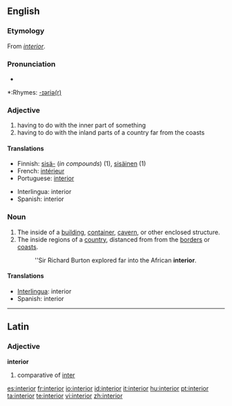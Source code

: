 {{wikipedia|dab=interior}}
==English==

===Etymology===
From {{L.}} ''[[#Latin|interior]]''.

===Pronunciation===
*{{audio|en-us-interior.ogg|Audio (US)}}

*:Rhymes: [[Rhymes:English:-ɪəriə(r)|-ɪəriə(r)]]

===Adjective===
{{en-adj|-}}

# having to do with the inner part of something
# having to do with the inland parts of a country far from the coasts

====Translations====
{{rfc-trans}}
{{top}}
*Finnish: [[sisä-]] (''in compounds'') (1), [[sisäinen]] (1)
*French: [[intérieur]]
*Portuguese: [[interior]]
{{mid}}
*Interlingua: interior
*Spanish: interior
{{bottom}}

===Noun===
{{en-noun}}

# The inside of a [[building]], [[container]], [[cavern]], or other enclosed structure.
# The inside regions of a [[country]], distanced from from the [[border]]s or [[coast]]s.
#:''Sir Richard Burton explored far into the African '''interior'''.

====Translations====
*[[Interlingua]]: interior
*Spanish: interior

----

==Latin==

===Adjective===
'''interior'''

# comparative of [[inter#Latin|inter]]

[[es:interior]]
[[fr:interior]]
[[io:interior]]
[[id:interior]]
[[it:interior]]
[[hu:interior]]
[[pt:interior]]
[[ta:interior]]
[[te:interior]]
[[vi:interior]]
[[zh:interior]]